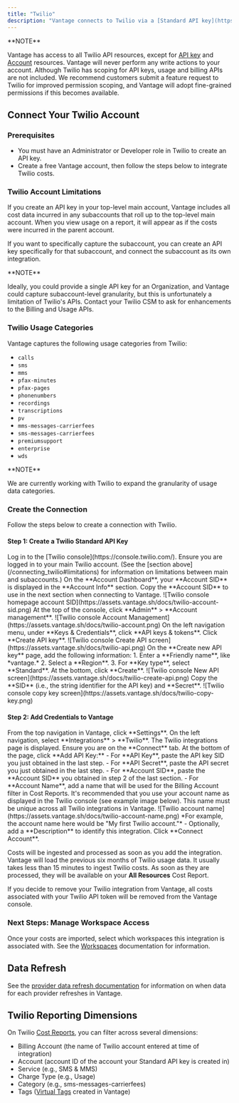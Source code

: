 ```yaml
---
title: "Twilio"
description: "Vantage connects to Twilio via a [Standard API key](https://www.twilio.com/docs/iam/api-keys#types-of-api-keys) to ingest cost and usage date through the [Usage Records API](https://www.twilio.com/docs/usage/api/usage-record). After authorizing Vantage access to your Twilio account, Vantage will begin ingesting data using the Usage API. All credentials are encrypted. You can connect multiple Twilio Cloud integrations by providing API keys for multiple accounts. [Usage data](/usage_based_reporting) is also available for Twilio, such as quantity of Phone Numbers or number of SMS messages."
---
```


<Info>
**NOTE**

Vantage has access to all Twilio API resources, except for [API key](https://www.twilio.com/docs/iam/api-keys/key-resource-v1) and [Account](https://www.twilio.com/docs/iam/api/account) resources. Vantage will never perform any write actions to your account. Although Twilio has scoping for API keys, usage and billing APIs are not included. We recommend customers submit a feature request to Twilio for improved permission scoping, and Vantage will adopt fine-grained permissions if this becomes available.
</Info>

## Connect Your Twilio Account

### Prerequisites

- You must have an Administrator or Developer role in Twilio to create an API key.
- Create a free Vantage account, then follow the steps below to integrate Twilio costs.

### Twilio Account Limitations

If you create an API key in your top-level main account, Vantage includes all cost data incurred in any subaccounts that roll up to the top-level main account. When you view usage on a report, it will appear as if the costs were incurred in the parent account.

If you want to specifically capture the subaccount, you can create an API key specifically for that subaccount, and connect the subaccount as its own integration.

<Info>
**NOTE**

Ideally, you could provide a single API key for an Organization, and Vantage could capture subaccount-level granularity, but this is unfortunately a limitation of Twilio's APIs. Contact your Twilio CSM to ask for enhancements to the Billing and Usage APIs.
</Info>

### Twilio Usage Categories

Vantage captures the following usage categories from Twilio:

- `calls`
- `sms`
- `mms`
- `pfax-minutes`
- `pfax-pages`
- `phonenumbers`
- `recordings`
- `transcriptions`
- `pv`
- `mms-messages-carrierfees`
- `sms-messages-carrierfees`
- `premiumsupport`
- `enterprise`
- `wds`

<Info>
**NOTE**

We are currently working with Twilio to expand the granularity of usage data categories.
</Info>

### Create the Connection

Follow the steps below to create a connection with Twilio.

#### Step 1: Create a Twilio Standard API Key

<Steps>
    <Step>
    Log in to the [Twilio console](https://console.twilio.com/). Ensure you are logged in to your main Twilio account. (See the [section above](/connecting_twilio#limitations) for information on limitations between main and subaccounts.)
    </Step>
    <Step>
    On the **Account Dashboard**, your **Account SID** is displayed in the **Account Info** section. Copy the **Account SID** to use in the next section when connecting to Vantage.
    <Accordion title="Click to view example image">
        <Frame>
        ![Twilio console homepage account SID](https://assets.vantage.sh/docs/twilio-account-sid.png)
        </Frame>
    </Accordion>
    </Step>
    <Step>
    At the top of the console, click **Admin** > **Account management**.
    <Accordion title="Click to view example image">
        <Frame>
        ![Twilio console Account Management](https://assets.vantage.sh/docs/twilio-account.png)
        </Frame>
    </Accordion>
    </Step>
    <Step>
    On the left navigation menu, under **Keys & Credentials**, click **API keys & tokens**.
    </Step>
    <Step>
    Click **Create API key**.
    <Accordion title="Click to view example image">
        <Frame>
        ![Twilio console Create API screen](https://assets.vantage.sh/docs/twilio-api.png)
        </Frame>
    </Accordion>
    </Step>
    <Step>
    On the **Create new API key** page, add the following information:
    1. Enter a **Friendly name**, like *vantage.*
    2. Select a **Region**.
    3. For **Key type**, select **Standard**.
    </Step>
    <Step>
    At the bottom, click **Create**.
    <Accordion title="Click to view example image">
        <Frame>
        ![Twilio console New API screen](https://assets.vantage.sh/docs/twilio-create-api.png)
        </Frame>
    </Accordion>
    </Step>
    <Step>
    Copy the **SID** (i.e., the string identifier for the API key) and **Secret**.
    <Accordion title="Click to view example image">
        <Frame>
        ![Twilio console copy key screen](https://assets.vantage.sh/docs/twilio-copy-key.png)
        </Frame>
    </Accordion>
    </Step>
</Steps>

#### Step 2: Add Credentials to Vantage

<Steps>
    <Step>
    From the top navigation in Vantage, click **Settings**.
    </Step>
    <Step>
    On the left navigation, select **Integrations** > **Twilio**.
    </Step>
    <Step>
    The Twilio integrations page is displayed. Ensure you are on the **Connect** tab.
    </Step>
    <Step>
    At the bottom of the page, click **Add API Key:**
    - For **API Key**, paste the API key SID you just obtained in the last step.
    - For **API Secret**, paste the API secret you just obtained in the last step.
    - For **Account SID**, paste the **Account SID** you obtained in step 2 of the last section.
    - For **Account Name**, add a name that will be used for the Billing Account filter in Cost Reports. It's recommended that you use your account name as displayed in the Twilio console (see example image below). This name must be unique across all Twilio integrations in Vantage.
    <Accordion title="Click to view example image">
        <Frame>
        ![Twilio account name](https://assets.vantage.sh/docs/twilio-account-name.png)
        *For example, the account name here would be "My first Twilio account."*
        </Frame>
    </Accordion>
    - Optionally, add a **Description** to identify this integration.
    </Step>
    <Step>
    Click **Connect Account**.
    </Step>
</Steps>

Costs will be ingested and processed as soon as you add the integration. Vantage will load the previous six months of Twilio usage data. It usually takes less than 15 minutes to ingest Twilio costs. As soon as they are processed, they will be available on your **All Resources** Cost Report.

If you decide to remove your Twilio integration from Vantage, all costs associated with your Twilio API token will be removed from the Vantage console.

### Next Steps: Manage Workspace Access

Once your costs are imported, select which workspaces this integration is associated with. See the [Workspaces](/workspaces#manage-workspace-provider-integrations) documentation for information.

## Data Refresh

See the [provider data refresh documentation](/provider_data_refresh) for information on when data for each provider refreshes in Vantage.

## Twilio Reporting Dimensions

On Twilio [Cost Reports](/cost_reports), you can filter across several dimensions:

- Billing Account (the name of Twilio account entered at time of integration)
- Account (account ID of the account your Standard API key is created in)
- Service (e.g., SMS & MMS)
- Charge Type (e.g., Usage)
- Category (e.g., sms-messages-carrierfees)
- Tags ([Virtual Tags](/tagging) created in Vantage)
